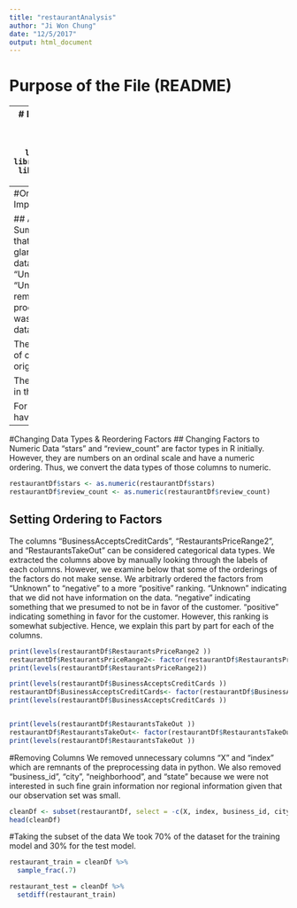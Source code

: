 ```yaml
---
title: "restaurantAnalysis"
author: "Ji Won Chung"
date: "12/5/2017"
output: html_document
---
```

# Purpose of the File (README)

---
# Import Necessary Packages 
```r
library(tree)
library(dplyr)
library(ggplot2)
library(randomForest)
library(rpart.plot)
library(rpart)
```

--- 
#Original Dataset Import & Summary 

## Analysis of the Summary 
Somehting that is apparent from glance is that this dataset has a lot of "Unknown" labels. "Unknown" is a remnant of the python processing file which was used to indicate data that was missing. 
```r
restaurantDf = read.csv('restaurantInfo.csv', header = TRUE) 
print("This is the summary information of the original dataset...")
print(summary(restaurantDf))
nObservations = nrow(restaurantDf)
nFactors = ncol(restaurantDf)
```

These are the number of observations in the original dataset
```r
print(nObservations)
```
These are the number of columns in the original dataset
```r
print(nFactors)
``` 

These are the columns in the original dataset
```r
print(colnames(restaurantDf))
```

For reference, we have set the seed to 1. 
```r
set.seed(1)
```

---
#Changing Data Types & Reordering Factors 
## Changing Factors to Numeric Data 
"stars" and "review_count" are factor types in R initially. However, they are numbers on an ordinal scale and have a numeric ordering. Thus, we convert the data types of those columns to numeric. 
```r
restaurantDf$stars <- as.numeric(restaurantDf$stars)
restaurantDf$review_count <- as.numeric(restaurantDf$review_count)
```


## Setting Ordering to Factors 
The columns "BusinessAcceptsCreditCards", "RestaurantsPriceRange2", and "RestaurantsTakeOut" can be considered categorical data types. We extracted the columns above by manually looking through the labels of each columns. However, we examine below that some of the orderings of the factors do not make sense. We arbitrarly ordered the factors from "Unknown" to "negative" to a more "positive" ranking. "Unknown" indicating that we did not have information on the data. "negative" indicating something that we presumed to not be in favor of the customer. "positive" indicating something in favor for the customer. However, this ranking is somewhat subjective. Hence, we explain this part by part for each of the columns. 
```r
print(levels(restaurantDf$RestaurantsPriceRange2 )) 
restaurantDf$RestaurantsPriceRange2<- factor(restaurantDf$RestaurantsPriceRange2, levels = c("Unknown", "1.0", "2.0", "3.0", "4.0"))
print(levels(restaurantDf$RestaurantsPriceRange2))

print(levels(restaurantDf$BusinessAcceptsCreditCards )) 
restaurantDf$BusinessAcceptsCreditCards<- factor(restaurantDf$BusinessAcceptsCreditCards, levels = c("Unknown", "False", "True"))
print(levels(restaurantDf$BusinessAcceptsCreditCards )) 


print(levels(restaurantDf$RestaurantsTakeOut )) 
restaurantDf$RestaurantsTakeOut<- factor(restaurantDf$RestaurantsTakeOut, levels = c("Unknown", "False", "True"))
print(levels(restaurantDf$RestaurantsTakeOut )) 
```

#Removing Columns 
We removed unnecessary columns "X" and "index" which are remnants of the preprocessing data in python. We also removed "business_id", "city", "neighborhood", and "state" because we were not interested in such fine grain information nor regional information given that our observation set was small. 
```r
cleanDf <- subset(restaurantDf, select = -c(X, index, business_id, city, neighborhood, state))
head(cleanDf)
```

#Taking the subset of the data 
We took 70% of the dataset for the training model and 30% for the test model. 
```r
restaurant_train = cleanDf %>%
  sample_frac(.7)

restaurant_test = cleanDf %>%
  setdiff(restaurant_train)

```

